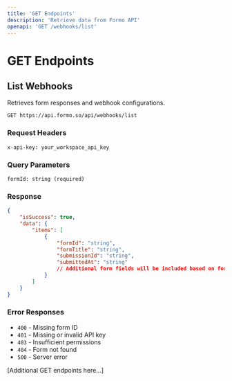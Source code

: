 ```yaml
---
title: 'GET Endpoints'
description: 'Retrieve data from Formo API'
openapi: 'GET /webhooks/list'
---
```


# GET Endpoints

## List Webhooks

Retrieves form responses and webhook configurations.

```
GET https://api.formo.so/api/webhooks/list
```

### Request Headers

```
x-api-key: your_workspace_api_key
```

### Query Parameters

```
formId: string (required)
```

### Response

```json
{
	"isSuccess": true,
	"data": {
		"items": [
			{
				"formId": "string",
				"formTitle": "string",
				"submissionId": "string",
				"submittedAt": "string"
				// Additional form fields will be included based on form configuration
			}
		]
	}
}
```

### Error Responses

-   `400` - Missing form ID
-   `401` - Missing or invalid API key
-   `403` - Insufficient permissions
-   `404` - Form not found
-   `500` - Server error

[Additional GET endpoints here...]

